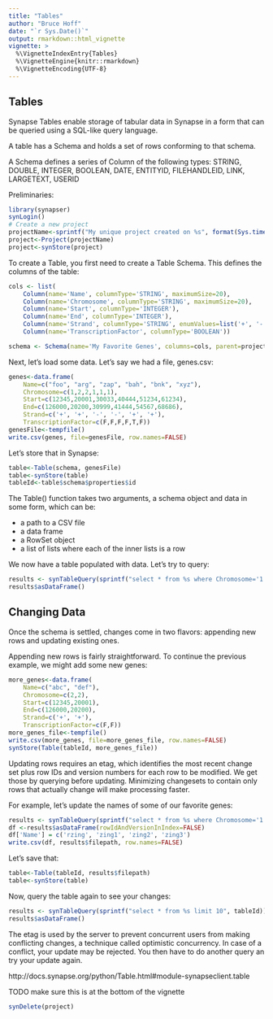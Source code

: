 ```yaml
---
title: "Tables"
author: "Bruce Hoff"
date: "`r Sys.Date()`"
output: rmarkdown::html_vignette
vignette: >
  %\VignetteIndexEntry{Tables}
  %\VignetteEngine{knitr::rmarkdown}
  %\VignetteEncoding{UTF-8}
---
```

## Tables
Synapse Tables enable storage of tabular data in Synapse in a form that can be queried using a SQL-like query language.

A table has a Schema and holds a set of rows conforming to that schema.

A Schema defines a series of Column of the following types: STRING, DOUBLE, INTEGER, BOOLEAN, DATE, ENTITYID, FILEHANDLEID, LINK, LARGETEXT, USERID

Preliminaries:
```r
library(synapser)
synLogin()
# Create a new project
projectName<-sprintf("My unique project created on %s", format(Sys.time(), "%a %b %d %H%M%OS4 %Y"))
project<-Project(projectName)
project<-synStore(project)

```
To create a Table, you first need to create a Table Schema. This defines the columns of the table:
```r
cols <- list(
    Column(name='Name', columnType='STRING', maximumSize=20),
    Column(name='Chromosome', columnType='STRING', maximumSize=20),
    Column(name='Start', columnType='INTEGER'),
    Column(name='End', columnType='INTEGER'),
    Column(name='Strand', columnType='STRING', enumValues=list('+', '-'), maximumSize=1),
    Column(name='TranscriptionFactor', columnType='BOOLEAN'))

schema <- Schema(name='My Favorite Genes', columns=cols, parent=project)
```
Next, let’s load some data. Let’s say we had a file, genes.csv:

```r
genes<-data.frame(
	Name=c("foo", "arg", "zap", "bah", "bnk", "xyz"), 
	Chromosome=c(1,2,2,1,1,1), 
	Start=c(12345,20001,30033,40444,51234,61234),
	End=c(126000,20200,30999,41444,54567,68686),
	Strand=c('+', '+', '-', '-', '+', '+'),
	TranscriptionFactor=c(F,F,F,F,T,F))
genesFile<-tempfile()
write.csv(genes, file=genesFile, row.names=FALSE)
```

Let’s store that in Synapse:
```r
table<-Table(schema, genesFile)
table<-synStore(table)
tableId<-table$schema$properties$id
```

The Table() function takes two arguments, a schema object and data in some form, which can be:

* a path to a CSV file
* a data frame
* a RowSet object
* a list of lists where each of the inner lists is a row

We now have a table populated with data. Let’s try to query:

```r
results <- synTableQuery(sprintf("select * from %s where Chromosome='1' and Start < 41000 and End > 20000", tableId))
results$asDataFrame()
```

## Changing Data

Once the schema is settled, changes come in two flavors: appending new rows and updating existing ones.

Appending new rows is fairly straightforward. To continue the previous example, we might add some new genes:
```r
more_genes<-data.frame(
	Name=c("abc", "def"), 
	Chromosome=c(2,2), 
	Start=c(12345,20001),
	End=c(126000,20200),
	Strand=c('+', '+'),
	TranscriptionFactor=c(F,F))
more_genes_file<-tempfile()
write.csv(more_genes, file=more_genes_file, row.names=FALSE)
synStore(Table(tableId, more_genes_file))
```

Updating rows requires an etag, which identifies the most recent change set plus row IDs and version numbers for each row to be modified. We get those by querying before updating. Minimizing changesets to contain only rows that actually change will make processing faster.

For example, let’s update the names of some of our favorite genes:
```r
results <- synTableQuery(sprintf("select * from %s where Chromosome='1'", tableId))
df <-results$asDataFrame(rowIdAndVersionInIndex=FALSE)
df['Name'] = c('rzing', 'zing1', 'zing2', 'zing3')
write.csv(df, results$filepath, row.names=FALSE)
```

Let’s save that:
```r
table<-Table(tableId, results$filepath)
table<-synStore(table)
```

Now, query the table again to see your changes:
```r
results <- synTableQuery(sprintf("select * from %s limit 10", tableId))
results$asDataFrame()
```
The etag is used by the server to prevent concurrent users from making conflicting changes, a technique called optimistic concurrency. In case of a conflict, your update may be rejected. You then have to do another query an try your update again.

http://docs.synapse.org/python/Table.html#module-synapseclient.table

TODO make sure this is at the bottom of the vignette
```r
synDelete(project)
```
